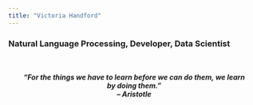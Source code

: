 ```yaml
---
title: "Victoria Handford"
---
```


<h3>Natural Language Processing, Developer, Data Scientist</h3>

<h5 style="text-align: center; padding: 30px;"><b>"For the things we have to learn before we can do them, we learn by doing them."</b><br><i>– Aristotle </i></h5>

